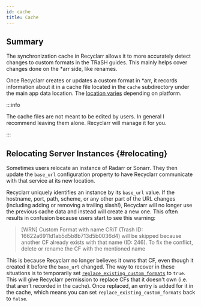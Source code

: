 ```yaml
---
id: cache
title: Cache
---
```


## Summary

The synchronization cache in Recyclarr allows it to more accurately detect changes to custom formats
in the TRaSH guides. This mainly helps cover changes done on the \*arr side, like renames.

Once Recyclarr creates or updates a custom format in \*arr, it records information about it in a
cache file located in the `cache` subdirectory under the main app data location. The [location
varies][app-data] depending on platform.

:::info

The cache files are not meant to be edited by users. In general I recommend leaving them alone.
Recyclarr will manage it for you.

:::

## Relocating Server Instances {#relocating}

Sometimes users relocate an instance of Radarr or Sonarr. They then update the `base_url`
configuration property to have Recyclarr communicate with that service at its new location.

Recyclarr uniquely identifies an instance by its `base_url` value. If the hostname, port, path,
scheme, or any other part of the URL changes (including adding or removing a trailing slash!),
Recyclarr will no longer use the previous cache data and instead will create a new one. This often
results in confusion because users start to see this warning:

> [WRN] Custom Format with name CRiT (Trash ID: 16622a6911d1ab5d5b8b713d5b0036d4) will be skipped
> because another CF already exists with that name (ID: 246). To fix the conflict, delete or rename
> the CF with the mentioned name

This is because Recyclarr no longer believes it owns that CF, even though it created it before the
`base_url` changed. The way to recover in these situations is to temporarily set
[`replace_existing_custom_formats`][replacecf] to `true`. This will give Recyclarr permission to
replace CFs that it doesn't own (i.e. that aren't recorded in the cache). Once replaced, an entry is
added for it in the cache, which means you can set `replace_existing_custom_formats` back to
`false`.

[app-data]: /file-structure.md#appdata-directory
[replacecf]: /yaml/config-reference/custom-formats.md#replace-existing-custom-formats
